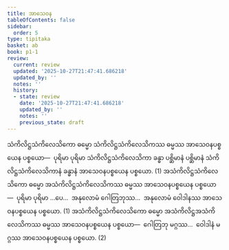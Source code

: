 ```yaml
---
title: အာသေဝန
tableOfContents: false
sidebar:
  order: 5
type: tipitaka
basket: ab
book: p1-1
review:
  current: review
  updated: '2025-10-27T21:47:41.686218'
  updated_by: ''
  notes: ''
  history:
  - state: review
    date: '2025-10-27T21:47:41.686218'
    updated_by: ''
    notes: ''
    previous_state: draft
---
```



<ReviewStatus review={frontmatter.review} showDetails={true} />

<HypothesisAnnotation frontmatter={frontmatter} />

<DynamicBreadcrumb />

<Division number="19" book="p1-1" e="ch" v="36" p="453">

<Paragraph number="2868" book="p1-1">
သံကိလိဋ္ဌသံကိလေသိကော ဓမ္မော သံကိလိဋ္ဌသံကိလေသိကဿ ဓမ္မဿ အာသေဝနပစ္စယေန ပစ္စယော—  ပုရိမာ ပုရိမာ သံကိလိဋ္ဌသံကိလေသိကာ ခန္ဓာ ပစ္ဆိမာနံ ပစ္ဆိမာနံ သံကိလိဋ္ဌသံကိလေသိကာနံ ခန္ဓာနံ အာသေဝနပစ္စယေန ပစ္စယော. (1)
</Paragraph>

<Paragraph number="2869" book="p1-1">
အသံကိလိဋ္ဌသံကိလေသိကော ဓမ္မော အသံကိလိဋ္ဌသံကိလေသိကဿ ဓမ္မဿ အာသေဝနပစ္စယေန ပစ္စယော—  ပုရိမာ ပုရိမာ …ပေ…  အနုလောမံ ဂေါတြဘုဿ…  အနုလောမံ ဝေါဒါနဿ အာသေဝနပစ္စယေန ပစ္စယော. (1)
</Paragraph>

<Paragraph number="2870" book="p1-1">
အသံကိလိဋ္ဌသံကိလေသိကော ဓမ္မော အသံကိလိဋ္ဌအသံကိလေသိကဿ ဓမ္မဿ အာသေဝနပစ္စယေန ပစ္စယော—  ဂေါတြဘု မဂ္ဂဿ…  ဝေါဒါနံ မဂ္ဂဿ အာသေဝနပစ္စယေန ပစ္စယော. (2)
</Paragraph>
</Division>